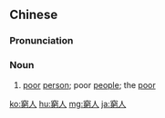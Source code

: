 {{also|穷人}}
==Chinese==
{{zh-forms|s=穷人}}

===Pronunciation===
{{zh-pron
|m=qióngrén
|c=kung4 jan4
|h=pfs=khiùng-ngìn
|mn=qz,xm:kêng-lâng/zz:kiông-lâng/xm:kêng-lîn/zz:kiông-jîn
|cat=n
}}

===Noun===
{{zh-noun}}

# [[poor]] [[person]]; poor [[people]]; the [[poor]]

{{zh-cat|Intermediate}}

[[ko:窮人]]
[[hu:窮人]]
[[mg:窮人]]
[[ja:窮人]]